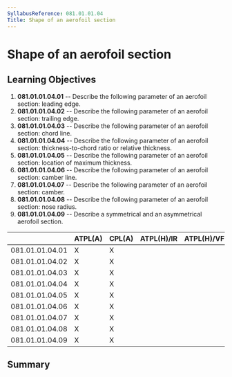 ```yaml
---
SyllabusReference: 081.01.01.04
Title: Shape of an aerofoil section
---
```


# Shape of an aerofoil section

## Learning Objectives

1.  **081.01.01.04.01** -- Describe the following parameter of an aerofoil
    section: leading edge.
2.  **081.01.01.04.02** -- Describe the following parameter of an aerofoil
    section: trailing edge.
3.  **081.01.01.04.03** -- Describe the following parameter of an aerofoil
    section: chord line.
4.  **081.01.01.04.04** -- Describe the following parameter of an aerofoil
    section: thickness-to-chord ratio or relative thickness.
5.  **081.01.01.04.05** -- Describe the following parameter of an aerofoil
    section: location of maximum thickness.
6.  **081.01.01.04.06** -- Describe the following parameter of an aerofoil
    section: camber line.
7.  **081.01.01.04.07** -- Describe the following parameter of an aerofoil
    section: camber.
8.  **081.01.01.04.08** -- Describe the following parameter of an aerofoil
    section: nose radius.
9.  **081.01.01.04.09** -- Describe a symmetrical and an asymmetrical aerofoil
    section.

|                 | ATPL(A) | CPL(A) | ATPL(H)/IR | ATPL(H)/VFR | CPL(H) | IR  | CBIR(A) |
| --------------- | ------- | ------ | ---------- | ----------- | ------ | --- | ------- |
| 081.01.01.04.01 | X       | X      |            |             |        |     |         |
| 081.01.01.04.02 | X       | X      |            |             |        |     |         |
| 081.01.01.04.03 | X       | X      |            |             |        |     |         |
| 081.01.01.04.04 | X       | X      |            |             |        |     |         |
| 081.01.01.04.05 | X       | X      |            |             |        |     |         |
| 081.01.01.04.06 | X       | X      |            |             |        |     |         |
| 081.01.01.04.07 | X       | X      |            |             |        |     |         |
| 081.01.01.04.08 | X       | X      |            |             |        |     |         |
| 081.01.01.04.09 | X       | X      |            |             |        |     |         |

## Summary
